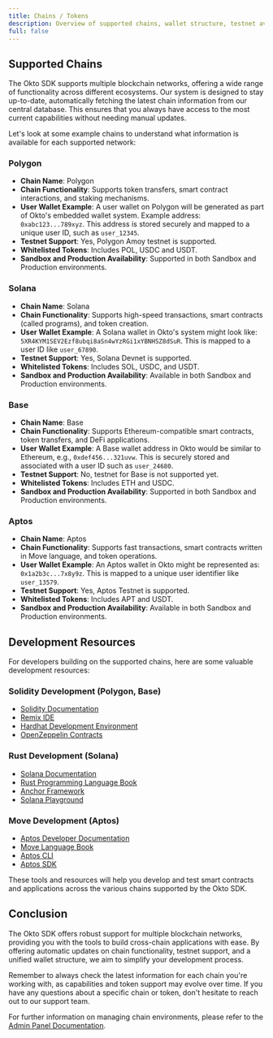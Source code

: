```yaml
---
title: Chains / Tokens
description: Overview of supported chains, wallet structure, testnet availability, and token whitelisting in Okto’s ecosystem.
full: false
---
```


## Supported Chains 

The Okto SDK supports multiple blockchain networks, offering a wide range of functionality across different ecosystems. Our system is designed to stay up-to-date, automatically fetching the latest chain information from our central database. This ensures that you always have access to the most current capabilities without needing manual updates.

Let's look at some example chains to understand what information is available for each supported network:

### Polygon

- **Chain Name**: Polygon 
- **Chain Functionality**: Supports token transfers, smart contract interactions, and staking mechanisms.
- **User Wallet Example**: A user wallet on Polygon will be generated as part of Okto's embedded wallet system. Example address: `0xabc123...789xyz`. This address is stored securely and mapped to a unique user ID, such as `user_12345`.
- **Testnet Support**: Yes, Polygon Amoy testnet is supported.
- **Whitelisted Tokens**: Includes POL, USDC and USDT.
- **Sandbox and Production Availability**: Supported in both Sandbox and Production environments.

### Solana

- **Chain Name**: Solana
- **Chain Functionality**: Supports high-speed transactions, smart contracts (called programs), and token creation.
- **User Wallet Example**: A Solana wallet in Okto's system might look like: `5XR4KYM1SEV2Ezf8ubqi8aSn4wYzRGi1xYBNHSZ8dSuR`. This is mapped to a user ID like `user_67890`.
- **Testnet Support**: Yes, Solana Devnet is supported.
- **Whitelisted Tokens**: Includes SOL, USDC, and USDT.
- **Sandbox and Production Availability**: Available in both Sandbox and Production environments.

### Base

- **Chain Name**: Base
- **Chain Functionality**: Supports Ethereum-compatible smart contracts, token transfers, and DeFi applications.
- **User Wallet Example**: A Base wallet address in Okto would be similar to Ethereum, e.g., `0xdef456...321uvw`. This is securely stored and associated with a user ID such as `user_24680`.
- **Testnet Support**: No, testnet for Base is not supported yet.
- **Whitelisted Tokens**: Includes ETH and USDC.
- **Sandbox and Production Availability**: Supported in both Sandbox and Production environments.

### Aptos

- **Chain Name**: Aptos
- **Chain Functionality**: Supports fast transactions, smart contracts written in Move language, and token operations.
- **User Wallet Example**: An Aptos wallet in Okto might be represented as: `0x1a2b3c...7x8y9z`. This is mapped to a unique user identifier like `user_13579`.
- **Testnet Support**: Yes, Aptos Testnet is supported.
- **Whitelisted Tokens**: Includes APT and USDT.
- **Sandbox and Production Availability**: Available in both Sandbox and Production environments.

## Development Resources

For developers building on the supported chains, here are some valuable development resources:

### Solidity Development (Polygon, Base)

- [Solidity Documentation](https://soliditylang.org/docs/)
- [Remix IDE](https://remix.ethereum.org/)
- [Hardhat Development Environment](https://hardhat.org/)
- [OpenZeppelin Contracts](https://openzeppelin.com/contracts/)

### Rust Development (Solana)

- [Solana Documentation](https://docs.solana.com/)
- [Rust Programming Language Book](https://doc.rust-lang.org/book/)
- [Anchor Framework](https://www.anchor-lang.com/)
- [Solana Playground](https://beta.solpg.io/)

### Move Development (Aptos)

- [Aptos Developer Documentation](https://aptos.dev/)
- [Move Language Book](https://move-language.github.io/move/)
- [Aptos CLI](https://aptos.dev/cli-tools/aptos-cli-tool/install-aptos-cli/)
- [Aptos SDK](https://aptos.dev/sdks/index/)

These tools and resources will help you develop and test smart contracts and applications across the various chains supported by the Okto SDK.

## Conclusion

The Okto SDK offers robust support for multiple blockchain networks, providing you with the tools to build cross-chain applications with ease. By offering automatic updates on chain functionality, testnet support, and a unified wallet structure, we aim to simplify your development process.

Remember to always check the latest information for each chain you're working with, as capabilities and token support may evolve over time. If you have any questions about a specific chain or token, don't hesitate to reach out to our support team.

For further information on managing chain environments, please refer to the [Admin Panel Documentation](#).